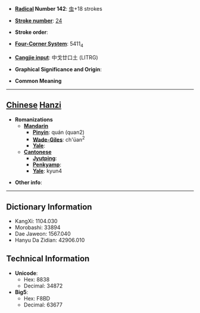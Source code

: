 * '''[[Wiktionary:Chinese radical index| Radical]] Number 142''': [[Wiktionary:Chinese radical index 虫|虫]]+18 strokes

* '''[[Wiktionary:Chinese total strokes index|Stroke number]]''': [[Wiktionary:Chinese total strokes index 24|24]]

* '''Stroke order''': 

* '''[[Wiktionary:Chinese four corner index|Four-Corner System]]''': 5411<sub>4</sub>

* '''[[Wiktionary:Chinese Cangjie index|Cangjie input]]''': 中戈廿口土 (LITRG)

* '''Graphical Significance and Origin''': 

* '''Common Meaning'''

----

== [[Chinese]] [[Hanzi]] ==

* '''Romanizations'''
** '''[[Mandarin]]'''
*** '''[[Pinyin]]''': quán (quan2)
*** '''[[Wade-Giles]]''': ch'üan<sup>2</sup>
*** '''[[Yale]]''': 
** '''[[Cantonese]]'''
*** '''[[Jyutping]]''':
*** '''[[Penkyamp]]''': 
*** '''[[Yale]]''': kyun4

* '''Other info''': 

----

== Dictionary Information ==

* KangXi: 1104.030
* Morobashi: 33894
* Dae Jaweon: 1567.040
* Hanyu Da Zidian: 42906.010

== Technical Information ==

* '''Unicode''':
** Hex: 8838
** Decimal: 34872
* '''Big5''':
** Hex: F8BD
** Decimal: 63677